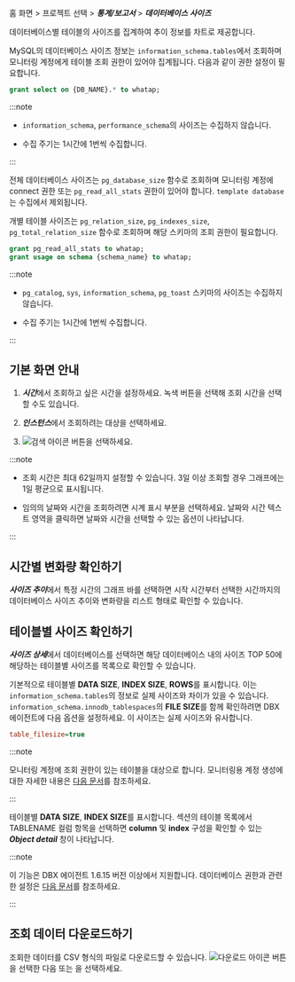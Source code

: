 홈 화면 > 프로젝트 선택 > ***통계/보고서*** > ***데이터베이스 사이즈***

데이터베이스별 테이블의 사이즈를 집계하여 추이 정보를 차트로 제공합니다. 

<InDoc product='mysql'>

MySQL의 데이터베이스 사이즈 정보는 `information_schema.tables`에서 조회하며 모니터링 계정에게 테이블 조회 권한이 있어야 집계됩니다. 다음과 같이 권한 설정이 필요합니다.

```sql
grant select on {DB_NAME}.* to whatap;
```

:::note

* `information_schema`, `performance_schema`의 사이즈는 수집하지 않습니다. 

* 수집 주기는 1시간에 1번씩 수집합니다.

:::

</InDoc>

<InDoc product='postgresql'>

전체 데이터베이스 사이즈는 `pg_database_size` 함수로 조회하며 모니터링 계정에 connect 권한 또는 `pg_read_all_stats` 권한이 있어야 합니다. `template database`는 수집에서 제외됩니다.

개별 테이블 사이즈는 `pg_relation_size`, `pg_indexes_size`, `pg_total_relation_size` 함수로 조회하며 해당 스키마의 조회 권한이 필요합니다.

```sql
grant pg_read_all_stats to whatap;
grant usage on schema {schema_name} to whatap;
```

:::note

* `pg_catalog`, `sys`, `information_schema`, `pg_toast` 스키마의 사이즈는 수집하지 않습니다.

* 수집 주기는 1시간에 1번씩 수집합니다.

:::

</InDoc>

## 기본 화면 안내

<ProdImg img='db-database-size.png' desc='데이터베이스 사이즈'/>

1. ***시간***에서 조회하고 싶은 시간을 설정하세요. 녹색 버튼을 선택해 조회 시간을 선택할 수도 있습니다.

1. ***인스턴스***에서 조회하려는 대상을 선택하세요.

1. ![검색 아이콘](/img/ico-btn-search.png) 버튼을 선택하세요.

:::note

* 조회 시간은 최대 62일까지 설정할 수 있습니다. 3일 이상 조회할 경우 그래프에는 1일 평균으로 표시됩니다.

* 임의의 날짜와 시간을 조회하려면 시계 표시 부분을 선택하세요. 날짜와 시간 텍스트 영역을 클릭하면 날짜와 시간을 선택할 수 있는 옵션이 나타납니다.

:::

## 시간별 변화량 확인하기

***사이즈 추이***에서 특정 시간의 그래프 바를 선택하면 시작 시간부터 선택한 시간까지의 데이터베이스 사이즈 추이와 변화량을 리스트 형태로 확인할 수 있습니다.

<ProdImg img='db-database-size-select-db.png' desc='데이터베이스 사이즈'/>

## 테이블별 사이즈 확인하기

***사이즈 상세***에서 데이터베이스를 선택하면 해당 데이터베이스 내의 사이즈 TOP 50에 해당하는 테이블별 사이즈를 목록으로 확인할 수 있습니다.

<ProdImg img='db-database-size-top50.png' desc='데이터베이스 사이즈'/>

<InDoc product='mysql'>

기본적으로 테이블별 **DATA SIZE**, **INDEX SIZE**, **ROWS**를 표시합니다. 이는 `information_schema.tables`의 정보로 실제 사이즈와 차이가 있을 수 있습니다. `information_schema.innodb_tablespaces`의 **FILE SIZE**를 함께 확인하려면 DBX 에이전트에 다음 옵션을 설정하세요. 이 사이즈는 실제 사이즈와 유사합니다.

```ini title='whatap.conf'
table_filesize=true
```

:::note

모니터링 계정에 조회 권한이 있는 테이블을 대상으로 합니다. 모니터링용 계정 생성에 대한 자세한 내용은 [다음 문서](install-agent#uid)를 참조하세요.

:::

</InDoc>

<InDoc product='postgresql,mysql'>

테이블별 **DATA SIZE**, **INDEX SIZE**를 표시합니다. <Cmdname sid="TTL06572" className="uitext" /> 섹션의 테이블 목록에서 <span class="uitext">TABLENAME</span> 컬럼 항목을 선택하면 **column** 및 **index** 구성을 확인할 수 있는 ***Object detail*** 창이 나타납니다.

<ImgLang img='db-database-size-objectdetail-postgresql.png' desc='Object detail' />

:::note

이 기능은 DBX 에이전트 1.6.15 버전 이상에서 지원합니다. 데이터베이스 권한과 관련한 설정은 [다음 문서](install-agent#uid)를 참조하세요.

:::

</InDoc>

## 조회 데이터 다운로드하기

조회한 데이터를 CSV 형식의 파일로 다운로드할 수 있습니다. ![다운로드 아이콘](/img/ic-csv-download-ms.svg) 버튼을 선택한 다음 <Cmdname sid="TTL06026" className="uitext" /> 또는 <Cmdname sid="TTL06572" className="uitext" />을 선택하세요.